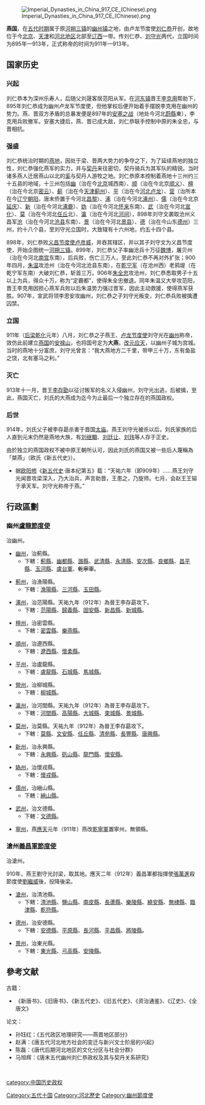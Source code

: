 {{主條目消歧義|本條目是講述[[中國|中國]]古代[[五代十國|五代十國]]時期[[刘守光|刘守光]]所據之'''燕國'''。關於「燕」的其他意思，請参見消歧義条目「[[燕|燕]]」。}}
[[File:Imperial_Dynasties_in_China_917_CE_(Chinese).png|thumb]]

'''燕国'''，在[[五代十国|五代时期]]属于原[[河朔三镇|河朔三镇]]的[[幽州节度使|幽州镇]]之地，由卢龙节度使[[刘仁恭|刘仁恭]]开创，故地位于今[[北京市|北京]]、[[天津市|天津]]和[[河北省|河北地区]]北部至[[遼西走廊|辽西]]一带。传刘仁恭、[[刘守光|刘守光]]两代，立国时间为895年—913年，正式称帝的时间为911年—913年。

== 国家历史 ==

=== 兴起 ===

刘仁恭本为深州乐寿人，后随父刘晟客居范阳从军。在[[河东节度使|河东镇]]晋王[[李克用|李克用]]帮助下，895年刘仁恭成为幽州卢龙军节度使，但他掌权后便开始着手摆脱李克用在幽州的势力。燕、晋双方矛盾的总暴发便是897年的[[安塞之战|安塞之战]]（地处今河北[[蔚縣|蔚縣]]東），李克用兵败撤军。安塞大捷后，燕、晋已成大敌，刘仁恭联手控制中原的朱全忠，与晋相抗。

=== 强盛 ===

刘仁恭统治时期的[[燕地|燕地]]，因处于梁、晋两大势力的争夺之下，为了延续燕地的独立性，刘仁恭强化燕军的实力，并与[[辽朝|契丹]]来往密切，契丹骑兵为其军队的精锐。当时诸多燕人迁居燕山以北的[[奚族|奚]]与契丹人游牧之地。刘仁恭原本控制着燕地十三州约三十五县的地域，十三州包括[[幽州_(古代)|幽]]（治在今[[北京市|北京]]城西南）、[[顺州_(唐朝)|顺]]（治在今北京[[顺义区|顺义]]）、[[檀州_(隋朝)|檀]]（治在今北京[[密云|密云]]）、[[蓟州_(古代)|蓟]]（治在今[[天津市|天津]][[蓟州区|蓟州]]）、[[平州_(唐朝)|平]]（治在今[[河北省|河北]][[卢龙县|卢龙]]）、[[营州_(昌黎)|营]]（治所本在今[[辽宁省|辽宁]][[朝阳市|朝阳]]，唐末侨置于今河北[[昌黎县|昌黎]]）、[[涿州_(古代)|涿]]（治在今河北[[涿州市|涿州]]）、[[儒州|儒]]（治在今北京[[延庆区|延庆]]）、[[新州_(唐朝)|新]]（治在今河北[[涿鹿县|涿鹿]]）、[[妫州|妫]]（治在今河北[[怀来|怀来]]东南）、[[武州_(西魏)|武]]（治在今河北[[宣化区|宣化]]）、[[莫州|莫]]（治在今河北[[任丘市|任丘]]北）、[[瀛州_(北魏)|瀛]]（治在今河北[[河间市|河间]]），898年刘守文袭取沧州义昌军[[沧州_(古代)|沧]]（治在今河北[[沧县|沧县]]东南）、[[景州_(隋朝)|景]]（治在今河北[[景县|景县]]）、[[德州_(山东)|德]]（治在今山东[[德州市|德州]]）三州，约十八个县，至刘守光立国时，大致辖有十六州地，约五十四个县。

898年，刘仁恭败[[义昌节度使|义昌节度使]][[卢彦威|卢彦威]]，并吞其辖区，并以其子刘守文为义昌节度使，开始企图统一[[河朔三镇|河朔三镇]]。899年，刘仁恭父子率幽沧兵十万征[[天雄军节度使|魏博]]，屠贝州（治在今河北[[南宫市|南宫]]东南），后兵败，伤亡三万人，至此刘仁恭不再对外扩张；900年四月，[[朱温|朱温]]攻沧州（治在今河北沧县东南），在[[乾寧軍|乾宁军]]（在沧州西）老鸦堤（在乾宁军东南）大破刘仁恭，斩首三万。906年[[朱温|朱全忠]]攻沧州，刘仁恭悉取男子十五以上为兵，得众十万，称为“定霸都”，使得朱全忠撤退。同年朱温又大举攻范阳，晋王李克用因担心燕军兵败以后朱温势力强过晋军，因此主动救援，使得燕军获胜。907年，宣武将领李思安攻幽州，刘仁恭之子刘守光叛变，刘仁恭兵败被擒遭囚禁。

=== 立国 ===

911年（[[后梁|后梁]][[乾化|乾化]]元年）八月，刘仁恭之子燕王、[[卢龙节度使|卢龙节度使]]刘守光在[[幽州_(古代)|幽州]]称帝，效仿此前建立[[大燕|燕国]]的[[安禄山|安禄山]]，也将国号定为'''大燕'''，[[年号|改元]][[应天_(刘守光)|应天]]，以幽州子城为宫城。当时的燕地十分富庶，刘守光曾言：“我大燕地方二千里，带甲三十万，东有鱼盐之饶，北有塞马之利。”

=== 灭亡 ===

913年十一月，晋王[[唐庄宗|李存勖]]以征讨叛军的名义入侵幽州，刘守光出逃，后被擒，至此，燕国灭亡，刘氏的大燕成为迄今为止最后一个独立存在的燕国政权。

=== 后世 ===

914年，刘氏父子被李存勗杀害于晋国[[太庙|太庙]]。燕王刘守光被杀以后，刘氏家族的后人直到元末仍然是燕地大族，有[[刘继顒|刘继顒]]、[[刘廷让|刘廷让]]、[[刘玮|刘玮]]等人存于正史。

由於独立的燕国政权不被中原王朝所认可，因此刘氏的燕国又被一些后人蔑稱為「桀燕」（欧氏《新五代史》）。

* 据[[欧阳修|欧阳修]]《[[新五代史|新五代史]]·唐本纪第五》载：“天祐六年（即909年）……燕王刘守光闻晋攻梁深入，乃大治兵，声言助晋，王患之，乃旋师。七月，会赵王王镕于承天军。刘守光称帝于燕。”

==行政區劃==

===幽州[[盧龍節度使|盧龍節度使]]===
治幽州。

*[[幽州_(九州)|幽州]]，治薊縣。
**下轄：[[蓟州区|薊縣]]、[[幽都县|幽都縣]]、[[潞城市|潞縣]]、[[武清区|武清縣]]、[[永清县|永清縣]]、[[安次区|安次縣]]、[[房山区|良鄉縣]]、[[昌平区|昌平縣]]、[[玉河縣|玉河縣]]、[[盧台軍|盧台軍]]、<del>乾寧軍</del>。

*[[蓟州_(古代)|薊州]]，治漁陽縣。
**下轄：[[渔阳郡|漁陽縣]]、[[三河市|三河縣]]、[[玉田县|玉田縣]]。

*[[涿州|涿州]]，治范陽縣。天祐九年（912年）為晉王李存勗攻下。
**下轄：[[范陽縣|范陽縣]]、[[归义县_(东魏)|歸義縣]]、[[固安县|固安縣]]、[[滁州_(古代)|新昌縣]]、[[新城县_(唐朝)|新城縣]]。

*[[檀州_(隋朝)|檀州]]，治密雲縣。
**下轄：[[密云区|密雲縣]]、[[樂燕縣|樂燕縣]]。

*[[顺州_(唐朝)|順州]]，治遼西縣。
**下轄：[[遼西縣|遼西縣]]、[[怀柔区|懷柔縣]]。

*[[平州|平州]]，治盧龍縣。
**下轄：[[卢龙县|盧龍縣]]、[[石城縣|石城縣]]、[[馬城縣|馬城縣]]。

*[[柳城郡|營州]]，治柳城縣。
**下轄：[[柳城县|柳城縣]]。

*[[瀛州_(北魏)|瀛州]]，治河間縣。天祐九年（912年）為晉王李存勗攻下。
**下轄：[[河间市|河間縣]]、[[高陽縣|高陽縣]]、[[大城县|大城縣]]、[[束城縣|束城縣]]、[[景城縣|景城縣]]。

*[[莫州|莫州]]，治莫縣。天祐九年（912年）為晉王李存勗攻下。
**下轄：[[莫县|莫縣]]、[[文安县|文安縣]]、[[任丘市|任丘縣]]、[[清苑区|清苑縣]]、[[长丰县|長豐縣]]、[[唐兴县_(上元)|唐興縣]]。

*[[新州_(辽朝)|新州]]，治永興縣。
**下轄：[[永兴县|永興縣]]、[[矾山縣|矾山縣]]、[[龙门县_(唐朝)|龍門縣]]、[[怀安县_(宋朝)|懷安縣]]。

*[[妫州|媯州]]，治懷戎縣。
**下轄：[[懷戎縣|懷戎縣]]。

*[[儒州|儒州]]，治縉山縣。
**下轄：[[縉山縣|縉山縣]]。

*[[武州_(大中)|武州]]，治文德縣。
**下轄：[[文德縣|文德縣]]。

*[[寧州|寧州]]，燕[[应天_(刘守光)|應天]]元年（911年）燕改[[乾寧軍|乾寧軍]]置寧州，無領縣。

===滄州[[横海军节度使|義昌軍節度使]]===
治滄州。

910年，燕王劉守光討梁，取其地。應天二年（912年）義昌軍都指揮使[[張萬進|張萬進]]殺節度使[[劉繼威|劉繼威]]後，投降後梁。

*[[沧州_(古代)|滄州]]，治清池縣。
**下轄：[[清池縣|清池縣]]、[[盐山县|鹽山縣]]、[[南皮县|南皮縣]]、[[長蘆縣|長蘆縣]]、[[乐陵市|樂陵縣]]、[[繞安縣|繞安縣]]、[[无棣县|無棣縣]]、[[臨津縣|臨津縣]]、[[乾符縣|乾符縣]]。

*[[德州_(辽朝)|德州]]，治安德縣。
**下轄：[[安德縣|安德縣]]、[[平原县|平原縣]]、[[長河縣|長河縣]]、[[平昌縣|平昌縣]]、[[將陵縣|將陵縣]]。

*[[景州_(隋朝)|景州]]，治東光縣。
**下轄：[[东光县|東光縣]]、[[弓高縣|弓高縣]]、[[安陵縣|安陵縣]]。

==參考文献==
古籍：
*《新唐书》、《旧唐书》、《新五代史》、《旧五代史》、《资治通鉴》、《辽史》、《全唐文》
论文：
*孙钰红：《五代政区地理研究——燕晋地区部分》
*赵满：《唐五代河北地方社会的变迁与新兴文士阶层的兴起》
*陈磊：《唐代后期河北地区的文化分区与社会分群》
*马旭辉：《唐末五代幽州刘仁恭政权及其与契丹关系研究》

<br>

{{FiveDynasties-song-liao-jin}}
{{十國君主}}

[[Category:五代十国|Category:五代十国]]
[[Category:河北歷史|Category:河北歷史]]
[[Category:幽州節度使|Category:幽州節度使]]
[[category:中国历史政权|category:中国历史政权]]